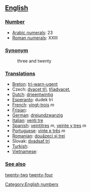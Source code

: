 == [[English]] ==

=== [[Number]] ===

*[[w:Arabic Numerals|Arabic numerals]]: 23
*[[w:Roman numerals|Roman numerals]]: XXIII

=== [[Synonym]] ===
:three and twenty

=== [[Translations]] ===

*[[Breton]]: [[tri-warn-ugent]]
*Czech: [[dvacet tři]],  [[třiadvacet]],  
*[[Dutch]]: [[drieentwintig]]
*[[Esperanto]]: dudek tri
*[[French]]: [[vingt-trois]] ''m''
*[[Frisian]]:
*[[German]]: [[dreiundzwanzig]]
*[[Italian]]: [[venti tre]]
*[[Spanish]]: [[veintitres]] ''m'', [[veinte y tres]] ''m''
*[[Portuguese]]: [[vinte e três]] ''m''
*[[Romanian]]: [[douăzeci şi trei]]
*Slovak: [[dvadsať tri]] 
*[[Turkish]]:
*[[Vietnamese]]:
 
=== [[See also]] ===

[[twenty-two]] [[twenty-four]]

[[Category:English numbers]]